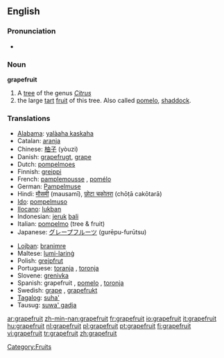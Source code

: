 ==English==

===Pronunciation===
* {{audio|en-us-grapefruit.ogg|Audio (US)}}

===Noun===
'''grapefruit'''

# A [[tree]] of the genus ''[[Citrus]]''
# the large [[tart]] [[fruit]] of this tree. Also called [[pomelo]], [[shaddock]].

===Translations===
{{rfc-level|Translations at L3+ (AutoFormat would have corrected level of Translations)}}
{{top}}
* [[Alabama]]: [[yalàaha kaskaha]]
* Catalan: [[aranja]] {{f}}
* Chinese: [[柚子]] (yòuzi)
* Danish: [[grapefrugt]], [[grape]]
* Dutch: [[pompelmoes]] {{f}}
* Finnish: [[greippi]]
* French: [[pamplemousse]] {{m}}, [[pomélo]] {{m}}
* German: [[Pampelmuse]] {{f}}
* Hindi: [[मौसमी]] (mausamī), [[छोटा चकोतरा]] (chōṭā cakōtarā)
* [[Ido]]: [[pompelmuso]]
* [[Ilocano]]: [[lukban]]
* Indonesian: [[jeruk]] [[bali]]
* Italian: [[pompelmo]] {{m}} (tree & fruit)
* Japanese: [[グレープフルーツ]] (gurēpu-furūtsu)
{{mid}}
* [[Lojban]]: [[branimre]]
* Maltese: [[lumi-larinġ]]
* Polish: [[grejpfrut]] {{m}}
* Portuguese: [[toranja]] {{f}}, [[toronja]] {{f}}
* Slovene: [[grenivka]] {{f}}
* Spanish: grapefruit {{m}} {{italbrac|Cuba|Dominican Republic|Venezuela, usually pronounced 'greifrú', and even 'greifú'}}, [[pomelo]] {{m}} {{italbrac|Argentina|Chile|Spain|Uruguay}}, [[toronja]] {{f}} {{italbrac|Latin America}}
* Swedish: [[grape]] {{c}}, [[grapefrukt]] {{c}}
* [[Tagalog]]: [[suha']]
* Tausug: [[suwa' gadja]]
{{bottom}}

[[Category:Fruits]]

[[ar:grapefruit]]
[[zh-min-nan:grapefruit]]
[[fr:grapefruit]]
[[io:grapefruit]]
[[it:grapefruit]]
[[hu:grapefruit]]
[[nl:grapefruit]]
[[pl:grapefruit]]
[[pt:grapefruit]]
[[fi:grapefruit]]
[[vi:grapefruit]]
[[tr:grapefruit]]
[[zh:grapefruit]]